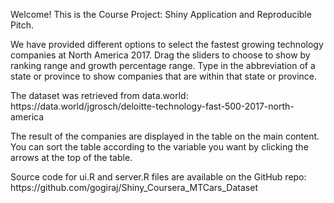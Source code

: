 Welcome!
This is the Course Project: Shiny Application and Reproducible Pitch.

We have provided different options to select the fastest growing technology companies at North America 2017. Drag the sliders to choose to show by ranking range and growth percentage range. Type in the abbreviation of a state or province to show companies that are within that state or province. 

The dataset was retrieved from data.world: https://data.world/jgrosch/deloitte-technology-fast-500-2017-north-america


The result of the companies are displayed in the table on the main content. You can sort the table according to the variable you want by clicking the arrows at the top of the table.

Source code for ui.R and server.R files are available on the GitHub repo: https://github.com/gogiraj/Shiny_Coursera_MTCars_Dataset 